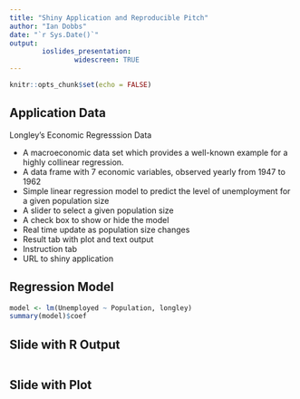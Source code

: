 ```yaml
---
title: "Shiny Application and Reproducible Pitch"
author: "Ian Dobbs"
date: "`r Sys.Date()`"
output: 
        ioslides_presentation:
                widescreen: TRUE
---
```


```r
knitr::opts_chunk$set(echo = FALSE)
```

## Application Data

Longley's Economic Regresssion Data

- A macroeconomic data set which provides a well-known example for a highly collinear regression.
- A data frame with 7 economic variables, observed yearly from 1947 to 1962
- Simple linear regression model to predict the level of unemployment for a given population size
- A slider to select a given population size
- A check box to show or hide the model
- Real time update as population size changes
- Result tab with plot and text output
- Instruction tab
- URL to shiny application

## Regression Model

```r
model <- lm(Unemployed ~ Population, longley)
summary(model)$coef
```

## Slide with R Output

```r

```

## Slide with Plot

```r

```


